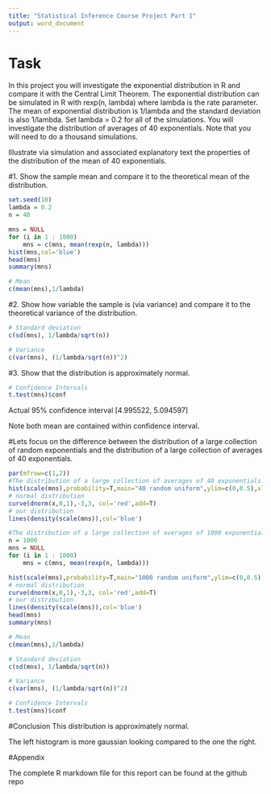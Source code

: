 ```yaml
---
title: "Statistical Inference Course Project Part 1"
output: word_document
---
```


# Task
In this project you will investigate the exponential distribution in R and compare it with the Central Limit Theorem. The exponential distribution can be simulated in R with rexp(n, lambda) where lambda is the rate parameter. The mean of exponential distribution is 1/lambda and the standard deviation is also 1/lambda. Set lambda = 0.2 for all of the simulations. You will investigate the distribution of averages of 40 exponentials. Note that you will need to do a thousand simulations.

Illustrate via simulation and associated explanatory text the properties of the distribution of the mean of 40 exponentials.  

#1. Show the sample mean and compare it to the theoretical mean of the distribution.

```r
set.seed(10)
lambda = 0.2
n = 40

mns = NULL
for (i in 1 : 1000) 
    mns = c(mns, mean(rexp(n, lambda)))
hist(mns,col='blue')
head(mns)
summary(mns)

# Mean
c(mean(mns),1/lambda)

```

#2. Show how variable the sample is (via variance) and compare it to the theoretical variance of the distribution.
```r
# Standard deviation
c(sd(mns), 1/lambda/sqrt(n))

# Variance 
c(var(mns), (1/lambda/sqrt(n))^2)
```

#3. Show that the distribution is approximately normal.

```r

# Confidence Intervals 
t.test(mns)$conf

```
Actual 95% confidence interval [4.995522, 5.094597]

Note both mean are contained within confidence interval.


#Lets focus on the difference between the distribution of a large collection of random exponentials and the distribution of a large collection of averages of 40 exponentials. 

```r
par(mfrow=c(1,2)) 
#The distribution of a large collection of averages of 40 exponentials.
hist(scale(mns),probability=T,main="40 random uniform",ylim=c(0,0.5),xlab='', col='green')
# normal distribution
curve(dnorm(x,0,1),-3,3, col='red',add=T) 
# our distribution 
lines(density(scale(mns)),col='blue') 

#The distribution of a large collection of averages of 1000 exponentials.
n = 1000
mns = NULL
for (i in 1 : 1000) 
    mns = c(mns, mean(rexp(n, lambda)))

hist(scale(mns),probability=T,main="1000 random uniform",ylim=c(0,0.5),xlab='', col='green')
# normal distribution
curve(dnorm(x,0,1),-3,3, col='red',add=T) 
# our distribution 
lines(density(scale(mns)),col='blue') 
head(mns)
summary(mns)

# Mean
c(mean(mns),1/lambda)

# Standard deviation
c(sd(mns), 1/lambda/sqrt(n))

# Variance 
c(var(mns), (1/lambda/sqrt(n))^2)

# Confidence Intervals 
t.test(mns)$conf
```

#Conclusion
This distribution is approximately normal.

The left histogram is more gaussian looking compared to the one the right.

#Appendix

The complete R markdown file for this report can be found at the github repo